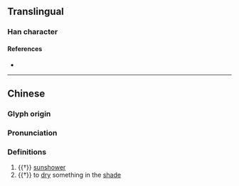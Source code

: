 {{character info/new}}
==Translingual==

===Han character===
{{Han char|rn=72|rad=日|as=09|sn=13|four=65096|canj=ADWF|ids=⿰日柬}}

====References====
* {{Han ref|kx=0498.190|dkj=14057|dj=0866.150|hdz=21523.020|uh=6695|ud=26261|bh=DDC1|bd=56769}}

----
==Chinese==
{{zh-forms}}

===Glyph origin===
{{Han etym}}

===Pronunciation===
{{zh-pron
|m=jiǎn,lán
|c=gaan2
|mc=y
|oc=y
|cat=n,v
}}

===Definitions===
{{zh-hanzi}}

# {{†}} [[sunshower]]
# {{†}} to [[dry]] something in the [[shade]]